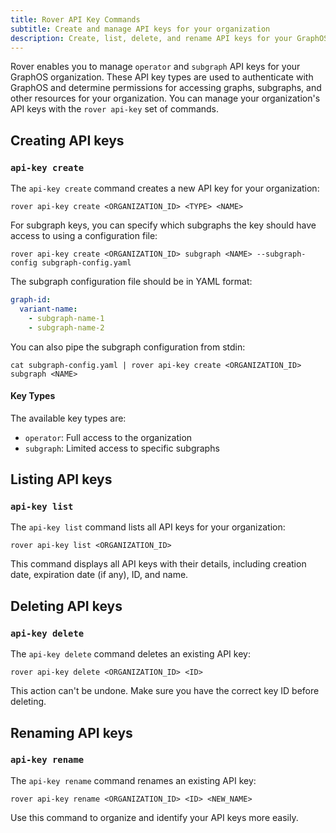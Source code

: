 ```yaml
---
title: Rover API Key Commands
subtitle: Create and manage API keys for your organization
description: Create, list, delete, and rename API keys for your GraphOS organization with the <code>rover api-key</code> commands.
---
```


Rover enables you to manage <code>operator</code> and <code>subgraph</code> API keys for your GraphOS organization. These API key types are used to authenticate with GraphOS and determine permissions for accessing graphs, subgraphs, and other resources for your organization. You can manage your organization's API keys with the <code>rover api-key</code> set of commands.

## Creating API keys

### `api-key create`

The `api-key create` command creates a new API key for your organization:

```
rover api-key create <ORGANIZATION_ID> <TYPE> <NAME>
```

For subgraph keys, you can specify which subgraphs the key should have access to using a configuration file:

```
rover api-key create <ORGANIZATION_ID> subgraph <NAME> --subgraph-config subgraph-config.yaml
```

The subgraph configuration file should be in YAML format:

```yaml
graph-id:
  variant-name:
    - subgraph-name-1
    - subgraph-name-2
```

You can also pipe the subgraph configuration from stdin:

```
cat subgraph-config.yaml | rover api-key create <ORGANIZATION_ID> subgraph <NAME>
```

#### Key Types
The available key types are:
- `operator`: Full access to the organization
- `subgraph`: Limited access to specific subgraphs

## Listing API keys

### `api-key list`

The `api-key list` command lists all API keys for your organization:

```
rover api-key list <ORGANIZATION_ID>
```

This command displays all API keys with their details, including creation date, expiration date (if any), ID, and name.

## Deleting API keys

### `api-key delete`

The `api-key delete` command deletes an existing API key:

```
rover api-key delete <ORGANIZATION_ID> <ID>
```

This action can't be undone. Make sure you have the correct key ID before deleting.

## Renaming API keys

### `api-key rename`

The `api-key rename` command renames an existing API key:

```
rover api-key rename <ORGANIZATION_ID> <ID> <NEW_NAME>
```

Use this command to organize and identify your API keys more easily.
